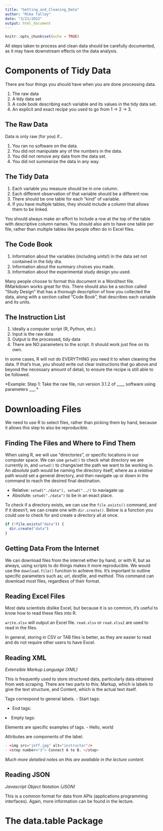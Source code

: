 ```yaml
---
title: "Getting_and_Cleaning_Data"
author: "Mike Talley"
date: "3/21/2022"
output: html_document
---
```


```r
knitr::opts_chunk$set(echo = TRUE)
```

All steps taken to process and clean data should be carefully documented, as it may have downstream effects on the data analysis. 

# Components of Tidy Data

There are four things you should have when you are done processing data.

1. The raw data
2. A tidy data set
3. A code book describing each variable and its values in the tidy data set. 
4. An explicit and exact recipe you used to go from 1 -> 2 -> 3.

## The Raw Data

Data is only raw (for you) if...

1. You ran no software on the data.
2. You did not manipulate any of the numbers in the data.
3. You did not remove any data from the data set.
4. You did not summarize the data in any way. 

## The Tidy Data

1. Each variable you measure should be in one column.
2. Each different observation of that variable should be a different row. 
3. There should be one table for each "kind" of variable.
4. If you have multiple tables, they should include a column that allows them to be linked.

You should always make an effort to include a row at the top of the table with descriptive column names. You should also aim to have one table per file, rather than multiple tables like people often do in Excel files. 

## The Code Book

1. Information about the variables (including units!) in the data set not contained in the tidy dta.
2. Information about the summary choices you made. 
3. Information about the experimental study design you used. 

Many people choose to format this document in a Word/text file. RMarkdown works great for this. 
There should also be a section called "Study Design" that has a thorough description of how you collected the data, along with a section called "Code Book", that describes each variable and its units. 

## The Instruction List

1. Ideally a computer script (R, Python, etc.)
2. Input is the raw data
3. Output is the processed, tidy data
4. There are NO parameters to the script. It should work just fine on its own. 

In some cases, R will not do EVERYTHING you need it to when cleaning the data. If that's true, you should write out clear instructions that go above and beyond the necessary amount of detail, to ensure the recipe is still able to be followed. 

  *Example: Step 1: Take the raw file, run version 3.1.2 of ____ software using parameters ___.*
  
# Downloading Files

We need to use R to select files, rather than picking them by hand, because it allows this step to also be reproducible. 

## Finding The Files and Where to Find Them

When using R, we will use "directories", or specific locations in our computer space. We can use `getwd()` to check what directory we are currently in, and `setwd()` to change/set the path we want to be working in. An *absolute* path would be naming the directory itself, where as a *relative* path would set a general directory, and then navigate up or down in the command to reach the desired final destination.

- Relative: `setwd("./data"), setwd("../)` to naviagate up
- Absolute: `setwd("./data")` to be in an exact place. 

To check if a directory exists, we can use the `file.exists()` command, and if it doesn't, we can create one with `dir.create()`. Below is a function you could use to check for and create a directory all at once. 

```r
if (!file.exists("data")) {
  dir.create("data")
}
```

## Getting Data From the Internet

We can download files from the internet either by hand, or with R, but as always, using scripts to do things makes it more reproducible. We would use the `download.file()` function to achieve this. It's important to outline specific parameters such as; *url*, *destfile*, and *method*. This command can download most files, regardless of their format. 

## Reading Excel Files

Most data scientists dislike Excel, but because it is so common, it's useful to know how to read these files into R.

`write.xlsx` will output an Excel file.
`read.xlsx` or `read.xlsx2` are used to read in the files. 

In general, storing in CSV or TAB files is better, as they are easier to read and do not require other users to have Excel.

## Reading XML

*Extensible Markup Language (XML)*

This is frequently used to store structured data, particularly data obtained from web scraping. There are two parts to this: Markup, which is labels to give the text structure, and Content, which is the actual text itself. 

Tags correspond to general labels.
- Start tags: <section>
- End tags: </section>
- Empty tags: <line-break />

Elements are specific examples of tags.
- <Greeting> Hello, world </Greeting>

Attributes are components of the label.
```r
- <img src="jeff.jpg" alt="instructor"/>
- <step number="3"> Connect A to B. </step>
```

*Much more detailed notes on this are available in the lecture content.*

## Reading JSON

*Javascript Object Notation (JSON)*

This is a common format for data from APIs (applications programming interfaces).
Again, more information can be found in the lecture.

# The data.table Package


